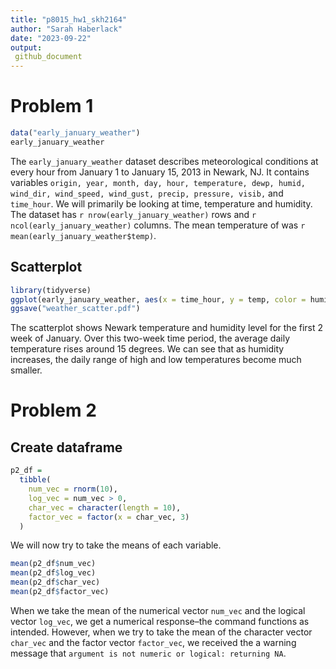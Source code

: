 ```yaml
---
title: "p8015_hw1_skh2164"
author: "Sarah Haberlack"
date: "2023-09-22"
output: 
 github_document
---
```

# Problem 1

```r
data("early_january_weather")
early_january_weather
```

The `early_january_weather` dataset describes meteorological conditions at every hour from January 1 to January 15, 2013 in Newark, NJ. It contains variables `origin, year, month, day, hour, temperature, dewp, humid, wind_dir, wind_speed, wind_gust, precip, pressure, visib,` and `time_hour`. We will primarily be looking at time, temperature and humidity. The dataset has `r nrow(early_january_weather)` rows and `r ncol(early_january_weather)` columns. The mean temperature of was `r mean(early_january_weather$temp)`. 

## Scatterplot
```r
library(tidyverse)
ggplot(early_january_weather, aes(x = time_hour, y = temp, color = humid)) + geom_point()
ggsave("weather_scatter.pdf")
```

The scatterplot shows Newark temperature and humidity level for the first 2 week of January. 
Over this two-week time period, the average daily temperature rises around 15 degrees. 
We can see that as humidity increases, the daily range of high and low temperatures become much smaller.

# Problem 2

## Create dataframe

```r
p2_df = 
  tibble(
    num_vec = rnorm(10),
    log_vec = num_vec > 0,
    char_vec = character(length = 10),
    factor_vec = factor(x = char_vec, 3)
  )
```

We will now try to take the means of each variable.
```r
mean(p2_df$num_vec)
mean(p2_df$log_vec)
mean(p2_df$char_vec)
mean(p2_df$factor_vec)
```

When we take the mean of the numerical vector `num_vec` and the logical vector `log_vec`, we get a numerical response--the command functions as intended. However, when we try to take the mean of the character vector `char_vec` and the factor vector `factor_vec`, we received the a warning message that `argument is not numeric or logical: returning NA`. 